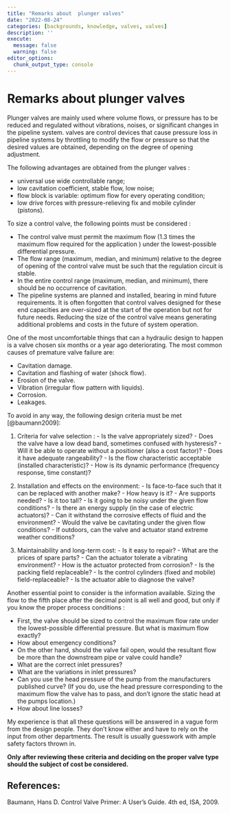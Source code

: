 ```yaml
---
title: "Remarks about  plunger valves"
date: "2022-08-24"
categories: [backgrounds, knowledge, valves, valves]
description: ''
execute: 
  message: false
  warning: false
editor_options: 
  chunk_output_type: console
---
```


# Remarks about  plunger valves

 Plunger valves are mainly used where volume flows, or pressure has to be reduced and regulated without vibrations, noises, or significant changes in the pipeline system.  valves are control devices that cause pressure loss in pipeline systems by throttling to modify the flow or pressure so that the desired values are obtained, depending on the degree of opening adjustment.

The following advantages are obtained from the plunger valves :

  - universal use wide controllable range;
  - low cavitation coefficient, stable flow, low noise;
  - flow block is variable: optimum flow for every operating condition;
  - low drive forces with pressure-relieving fix and mobile cylinder (pistons).
  
To size a control valve, the following points must be considered :

  - The control valve must permit the maximum flow (1.3 times the maximum flow required for the application ) under the lowest-possible differential pressure.
  - The flow range (maximum, median, and minimum) relative to the degree of opening of the control valve must be such that the regulation circuit is stable.
  - In the entire control range (maximum, median, and minimum), there should be no occurrence of cavitation.
  - The pipeline systems are planned and installed, bearing in mind future requirements. It is often forgotten that control valves designed for these end capacities are over-sized at the start of the operation but not for future needs. Reducing the size of the control valve means generating additional problems and costs in the future of system operation.
  
One of the most uncomfortable things that can a hydraulic design to happen is a valve chosen six months or a year ago deteriorating. The most common causes of premature valve failure are:

  - Cavitation damage.
  - Cavitation and flashing of water (shock flow).
  - Erosion of the valve.
  - Vibration (irregular flow pattern with liquids).
  - Corrosion.
  - Leakages.
  
To avoid in any way, the following design criteria must be met [@baumann2009]:

  1. Criteria for valve selection :
    - Is the valve appropriately sized?
    - Does the valve have a low dead band, sometimes confused with hysteresis?
    - Will it be able to operate without a positioner (also a cost factor)?
    - Does it have adequate rangeability?
    - Is the flow characteristic acceptable (installed characteristic)?
    - How is its dynamic performance (frequency response, time constant)?

  2. Installation and effects on the environment:
    - Is face-to-face such that it can be replaced with another make?
    - How heavy is it?
    - Are supports needed?
    - Is it too tall?
    - Is it going to be noisy under the given flow conditions?
    - Is there an energy supply (in the case of electric actuators)?
    - Can it withstand the corrosive effects of fluid and the environment?
    - Would the valve be cavitating under the given flow conditions?
    - If outdoors, can the valve and actuator stand extreme weather conditions?

  3. Maintainability and long-term cost:
    - Is it easy to repair?
    - What are the prices of spare parts?
    - Can the actuator tolerate a vibrating environment?
    - How is the actuator protected from corrosion?
    - Is the packing field replaceable?
    - Is the control cylinders (fixed and mobile) field-replaceable?
    - Is the actuator able to diagnose the valve?
    
Another essential point to consider is the information available. Sizing the flow to the fifth place after the decimal point is all well and good, but only if you know the proper process conditions :

  - First, the valve should be sized to control the maximum flow rate under the lowest-possible differential pressure. But what is maximum flow exactly?
  - How about emergency conditions?
  - On the other hand, should the valve fail open, would the resultant flow be more than the downstream pipe or valve could handle?
  - What are the correct inlet pressures?
  - What are the variations in inlet pressures?
  - Can you use the head pressure of the pump from the manufacturers published curve? (If you do, use the head pressure corresponding to the maximum flow the valve has to pass, and don't ignore the static head at the pumps location.)
  - How about line losses?
  
My experience is that all these questions will be answered in a vague form from the design people. They don’t know either and have to rely on the input from other departments. The result is usually guesswork with ample safety factors thrown in.

**Only after reviewing these criteria and deciding on the proper valve type should the subject of cost be considered.**

## References:

Baumann, Hans D. Control Valve Primer: A User’s Guide. 4th ed, ISA, 2009.

